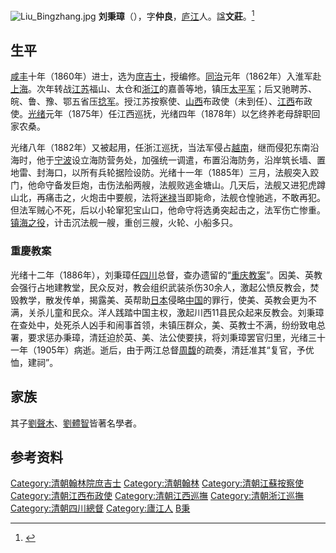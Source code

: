 {{Otheruses|other=名为刘文庄的其他人物|刘文庄}}
[[File:Liu_Bingzhang.jpg|thumb]]
'''刘秉璋'''（{{bd|1826年||1905年|catIdx=L劉}}），字'''仲良'''，[[庐江|庐江]]人。諡'''文莊'''。<ref>{{cite web | url=http://archive.ihp.sinica.edu.tw/ttscgi/ttsquery?0:0:mctauac:NO%3DNO1282 | title=(清)劉秉璋 | website=中研院史語所明清檔案工作室 | accessdate=2018-03-01 | archive-date=2020-05-26 | archive-url=https://web.archive.org/web/20200526202928/http://archive.ihp.sinica.edu.tw/ttscgi/ttsquery?0:0:mctauac:NO%3DNO1282 | dead-url=no }}</ref>

==生平==
[[咸丰|咸丰]]十年（1860年）进士，选为[[庶吉士|庶吉士]]，授编修。[[同治|同治]]元年（1862年）入淮军赴[[上海|上海]]。次年转战[[江苏|江苏]]福山、太仓和[[浙江|浙江]]的嘉善等地，镇压[[太平军|太平军]]；后又驰聘苏、皖、鲁、豫、鄂五省压[[捻军|捻军]]。授江苏按察使、[[山西|山西]]布政使（未到任）、[[江西|江西]]布政使。[[光绪|光绪]]元年（1875年）任江西巡抚，光绪四年（1878年）以乞终养老母辞职回家农桑。

光绪八年（1882年）又被起用，任浙江巡抚，当法军侵占[[越南|越南]]，继而侵犯东南沿海时，他于[[宁波|宁波]]设立海防营务处，加强统一调遣，布置沿海防务，沿岸筑长墙、置地雷、封海口，以所有兵轮据险设防。光绪十一年（1885年）三月，法舰突入跤门，他命守备发巨炮，击伤法船两艘，法舰败逃金塘山。几天后，法舰又进犯虎蹲山北，再痛击之，火炮击中要舰，法将[[迷禄|迷禄]]当即毙命，法舰仓惶驰逃，不敢再犯。但法军贼心不死，后以小轮窜犯宝山口，他命守将选勇突起击之，法军伤亡惨重。[[镇海之役|镇海之役]]，计击沉法舰一艘，重创三艘，火轮、小船多只。

===重慶教案===
光绪十二年（1886年），刘秉璋任[[四川|四川]]总督，查办遗留的“[[重庆教案|重庆教案]]”。因美、英教会强行占地建教堂，民众反对，教会组织武装杀伤30余人，激起公愤反教会，焚毁教学，散发传单，揭露美、英帮助[[日本|日本]]侵略[[中国|中国]]的罪行，使美、英教会更为不满，关杀儿童和民众。洋人践踏中国主权，激起川西11县民众起来反教会。刘秉璋在查处中，处死杀人凶手和闹事首领，未镇压群众，美、英教士不满，纷纷致电总署，要求惩办秉璋，清廷迫於英、美、法公使要挟，将刘秉璋罢官归里，光绪三十一年（1905年）病逝。逝后，由于两江总督[[周馥_(清朝)|周馥]]的疏奏，清廷准其“复官，予优恤，建祠”。

==家族==
其子[[劉聲木|劉聲木]]、[[劉體智|劉體智]]皆著名學者。

== 参考资料 ==
{{reflist}}

{{咸丰十年庚申恩科殿试金榜}}
{{清朝江西巡撫}}

{{DEFAULTSORT:Liu劉}}
[[Category:清朝翰林院庶吉士|Category:清朝翰林院庶吉士]]
[[Category:清朝翰林|Category:清朝翰林]]
[[Category:清朝江蘇按察使|Category:清朝江蘇按察使]]
[[Category:清朝江西布政使|Category:清朝江西布政使]]
[[Category:清朝江西巡撫|Category:清朝江西巡撫]]
[[Category:清朝浙江巡撫|Category:清朝浙江巡撫]]
[[Category:清朝四川總督|Category:清朝四川總督]]
[[Category:廬江人|Category:廬江人]]
[[Category:刘姓|B秉]]